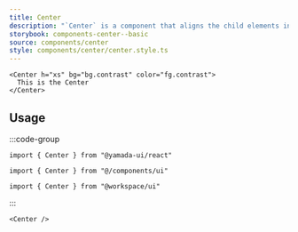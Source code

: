 ```yaml
---
title: Center
description: "`Center` is a component that aligns the child elements in the center within the component."
storybook: components-center--basic
source: components/center
style: components/center/center.style.ts
---
```


```tsx preview
<Center h="xs" bg="bg.contrast" color="fg.contrast">
  This is the Center
</Center>
```

## Usage

:::code-group

```tsx [package]
import { Center } from "@yamada-ui/react"
```

```tsx [alias]
import { Center } from "@/components/ui"
```

```tsx [monorepo]
import { Center } from "@workspace/ui"
```

:::

```tsx
<Center />
```
